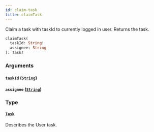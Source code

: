 ```yaml
---
id: claim-task
title: claimTask
---
```



Claim a task with taskId to currently logged in user. Returns the task.


```graphql
claimTask(
  taskId: String!
  assignee: String
): Task!

```


### Arguments

#### `taskId` ([`String`](/docs/apis-clients/tasklist-api/scalars/string))




#### `assignee` ([`String`](/docs/apis-clients/tasklist-api/scalars/string))




### Type

#### [`Task`](/docs/apis-clients/tasklist-api/objects/task) 

Describes the User task.




